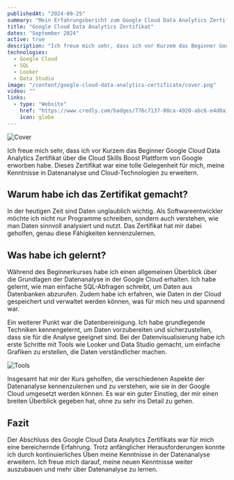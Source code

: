 ```yaml
---
publishedAt: "2024-09-25"
summary: "Mein Erfahrungsbericht zum Google Cloud Data Analytics Zertifikat und die erworbenen Kenntnisse in SQL, Datenbereinigung und Datenvisualisierung"
title: "Google Cloud Data Analytics Zertifikat"
dates: "September 2024"
active: true
description: "Ich freue mich sehr, dass ich vor Kurzem das Beginner Google Cloud Data Analytics Zertifikat über die [Cloud Skills Boost](https://www.cloudskillsboost.google/) Plattform von Google erworben habe. Dieses Zertifikat war eine tolle Gelegenheit für mich, meine Kenntnisse in Datenanalyse und Cloud-Technologien zu erweitern."
technologies:
  - Google Cloud
  - SQL
  - Looker
  - Data Studio
image: "/content/google-cloud-data-analytics-certificate/cover.png"
video: ""
links:
  - type: "Website"
    href: "https://www.credly.com/badges/776c7137-80ca-4920-abc6-e4d8a1d12dff/public_url"
    icon: globe
---
```


![Cover](/content/google-cloud-data-analytics-certificate/cover.png)

Ich freue mich sehr, dass ich vor Kurzem das Beginner Google Cloud Data Analytics Zertifikat über die Cloud Skills Boost Plattform von Google erworben habe. Dieses Zertifikat war eine tolle Gelegenheit für mich, meine Kenntnisse in Datenanalyse und Cloud-Technologien zu erweitern.

## Warum habe ich das Zertifikat gemacht?

In der heutigen Zeit sind Daten unglaublich wichtig. Als Softwareentwickler möchte ich nicht nur Programme schreiben, sondern auch verstehen, wie man Daten sinnvoll analysiert und nutzt. Das Zertifikat hat mir dabei geholfen, genau diese Fähigkeiten kennenzulernen.

## Was habe ich gelernt?

Während des Beginnerkurses habe ich einen allgemeinen Überblick über die Grundlagen der Datenanalyse in der Google Cloud erhalten. Ich habe gelernt, wie man einfache SQL-Abfragen schreibt, um Daten aus Datenbanken abzurufen. Zudem habe ich erfahren, wie Daten in der Cloud gespeichert und verwaltet werden können, was für mich neu und spannend war.

Ein weiterer Punkt war die Datenbereinigung. Ich habe grundlegende Techniken kennengelernt, um Daten vorzubereiten und sicherzustellen, dass sie für die Analyse geeignet sind. Bei der Datenvisualisierung habe ich erste Schritte mit Tools wie Looker und Data Studio gemacht, um einfache Grafiken zu erstellen, die Daten verständlicher machen.

![Tools](/content/google-cloud-data-analytics-certificate/tools.png)

Insgesamt hat mir der Kurs geholfen, die verschiedenen Aspekte der Datenanalyse kennenzulernen und zu verstehen, wie sie in der Google Cloud umgesetzt werden können. Es war ein guter Einstieg, der mir einen breiten Überblick gegeben hat, ohne zu sehr ins Detail zu gehen.

## Fazit

Der Abschluss des Google Cloud Data Analytics Zertifikats war für mich eine bereichernde Erfahrung. Trotz anfänglicher Herausforderungen konnte ich durch kontinuierliches Üben meine Kenntnisse in der Datenanalyse erweitern. Ich freue mich darauf, meine neuen Kenntnisse weiter auszubauen und mehr über Datenanalyse zu lernen.
